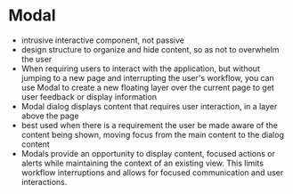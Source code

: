# Modal

-   intrusive interactive component, not passive
-   design structure to organize and hide content, so as not to overwhelm the user
-   When requiring users to interact with the application, but without jumping to a new page and interrupting the user's workflow, you can use Modal to create a new floating layer over the current page to get user feedback or display information
-   Modal dialog displays content that requires user interaction, in a layer above the page
-   best used when there is a requirement the user be made aware of the content being shown, moving focus from the main content to the dialog content
-   Modals provide an opportunity to display content, focused actions or alerts while maintaining the context of an existing view. This limits workflow interruptions and allows for focused communication and user interactions.


